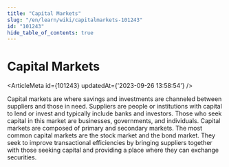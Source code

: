 ```yaml
---
title: "Capital Markets"
slug: "/en/learn/wiki/capitalmarkets-101243"
id: "101243"
hide_table_of_contents: true
---
```



# Capital Markets

<ArticleMeta id={101243} updatedAt={'2023-09-26 13:58:54'} />
<div className='border-solid border-b border-t-0 my-4 border-[var(--ifm-color-gray-300)]' />

Capital markets are where savings and investments are channeled between suppliers and those in need. Suppliers are people or institutions with capital to lend or invest and typically include banks and investors. Those who seek capital in this market are businesses, governments, and individuals. Capital markets are composed of primary and secondary markets. The most common capital markets are the stock market and the bond market. They seek to improve transactional efficiencies by bringing suppliers together with those seeking capital and providing a place where they can exchange securities.
